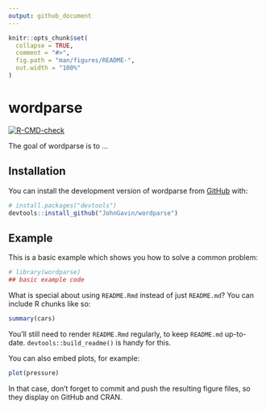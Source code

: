 ```yaml
---
output: github_document
---
```


<!--
See 
https://github.com/r-lib/actions/blob/v2-branch/examples/README.Rmd
for more examples
-->

<!-- README.md is generated from README.Rmd. Please edit that file -->

```r
knitr::opts_chunk$set(
  collapse = TRUE,
  comment = "#>",
  fig.path = "man/figures/README-",
  out.width = "100%"
)
```

# wordparse

<!-- badges: start -->

[![R-CMD-check](https://github.com/JohnGavin/wordparse/actions/workflows/R-CMD-check.yaml/badge.svg)](https://github.com/JohnGavin/wordparse/actions/workflows/R-CMD-check.yaml)

<!-- badges: end -->

The goal of wordparse is to ...

## Installation

You can install the development version of wordparse from [GitHub](https://github.com/) with:

``` r
# install.packages("devtools")
devtools::install_github("JohnGavin/wordparse")
```

## Example

This is a basic example which shows you how to solve a common problem:

```r
# library(wordparse)
## basic example code
```

What is special about using `README.Rmd` instead of just `README.md`? You can include R chunks like so:

```r
summary(cars)
```

You'll still need to render `README.Rmd` regularly, to keep `README.md` up-to-date. `devtools::build_readme()` is handy for this.

You can also embed plots, for example:

```r
plot(pressure)
```

In that case, don't forget to commit and push the resulting figure files, so they display on GitHub and CRAN.
